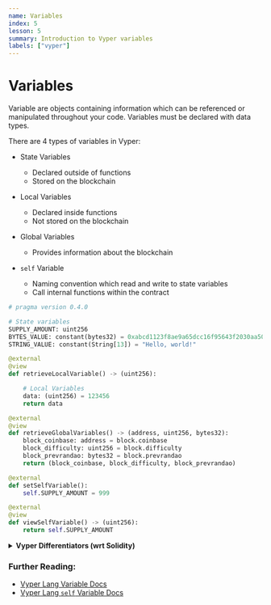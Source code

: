 ```yaml
---
name: Variables
index: 5
lesson: 5
summary: Introduction to Vyper variables
labels: ["vyper"]
---
```


# Variables

Variable are objects containing information which can be referenced or manipulated throughout your code. Variables must be declared with data types.

There are 4 types of variables in Vyper:

- State Variables

  - Declared outside of functions
  - Stored on the blockchain

- Local Variables

  - Declared inside functions
  - Not stored on the blockchain

- Global Variables

  - Provides information about the blockchain

- `self` Variable

  - Naming convention which read and write to state variables
  - Call internal functions within the contract

```python
# pragma version 0.4.0

# State variables
SUPPLY_AMOUNT: uint256
BYTES_VALUE: constant(bytes32) = 0xabcd1123f8ae9a65dcc16f95643f2030aa505c6b465c8206e26ae84b525cdacb
STRING_VALUE: constant(String[13]) = "Hello, world!"

@external
@view
def retrieveLocalVariable() -> (uint256):

    # Local Variables
    data: (uint256) = 123456
    return data

@external
@view
def retrieveGlobalVariables() -> (address, uint256, bytes32):
    block_coinbase: address = block.coinbase
    block_difficulty: uint256 = block.difficulty
    block_prevrandao: bytes32 = block.prevrandao
    return (block_coinbase, block_difficulty, block_prevrandao)

@external
def setSelfVariable():
    self.SUPPLY_AMOUNT = 999

@external
@view
def viewSelfVariable() -> (uint256):
    return self.SUPPLY_AMOUNT
```

<details>
  <summary>
    <strong>Vyper Differentiators (wrt Solidity)</strong>
  </summary>
  <ul>
    <li>
      Vyper has an additional `self` variable similar to Python used to refer to
      the contract itself.
    </li>
  </ul>
</details>

### Further Reading:

- [Vyper Lang Variable Docs](https://docs.vyperlang.org/en/latest/constants-and-vars.html)
- [Vyper Lang `self` Variable Docs](https://docs.vyperlang.org/en/latest/constants-and-vars.html#the-self-variable)
